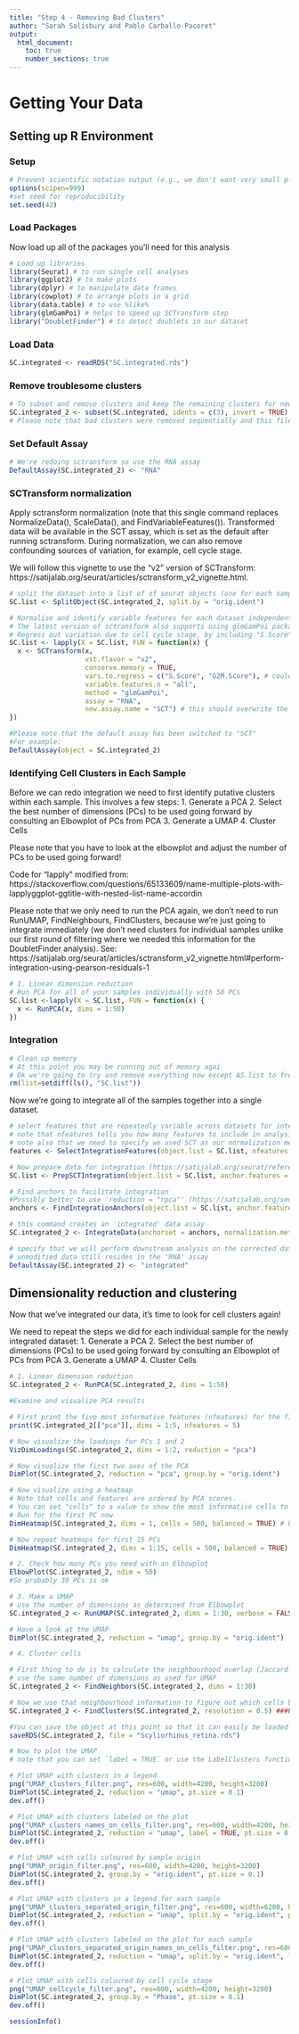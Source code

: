 ```yaml
---
title: "Step 4 - Removing Bad Clusters"
author: "Sarah Salisbury and Pablo Carballo Pacoret"
output:
  html_document:
    toc: true
    number_sections: true
---
```


# Getting Your Data

## Setting up R Environment

### Setup
```r
# Prevent scientific notation output (e.g., we don't want very small p-values to be output as say 10^-9)
options(scipen=999)
#set seed for reproducibility
set.seed(42)
```

### Load Packages

Now load up all of the packages you'll need for this analysis

```r
# Load up libraries
library(Seurat) # to run single cell analyses
library(ggplot2) # to make plots
library(dplyr) # to manipulate data frames
library(cowplot) # to arrange plots in a grid
library(data.table) # to use %like%
library(glmGamPoi) # helps to speed up SCTransform step
library("DoubletFinder") # to detect doublets in our dataset
```

### Load Data

```r
SC.integrated <- readRDS("SC.integrated.rds")
```

### Remove troublesome clusters

```r
# To subset and remove clusters and keep the remaining clusters for new analysis
SC.integrated_2 <- subset(SC.integrated, idents = c(3), invert = TRUE) # we are removing cluster 3 because it has very low average UMI/feature counts in comparison to other clusters.
# Please note that bad clusters were removed sequentially and this file was rerun each time a new cluster was removed.
```

### Set Default Assay

```r
# We're redoing sctransform so use the RNA assay
DefaultAssay(SC.integrated_2) <- "RNA"
```

### SCTransform normalization

Apply sctransform normalization (note that this single command replaces NormalizeData(), ScaleData(), and FindVariableFeatures()). Transformed data will be available in the SCT assay, which is set as the default after running sctransform. During normalization, we can also remove confounding sources of variation, for example, cell cycle stage.

We will follow this vignette to use the "v2" version of SCTransform: https://satijalab.org/seurat/articles/sctransform_v2_vignette.html.
```r
# split the dataset into a list of of seurat objects (one for each sample)
SC.list <- SplitObject(SC.integrated_2, split.by = "orig.ident")

# Normalise and identify variable features for each dataset independently using SCTransform
# The latest version of sctransform also supports using glmGamPoi package which substantially improves the speed of the learning procedure. It can be invoked by specifying method="glmGamPoi".
# Regress out variation due to cell cycle stage, by including "S.Score" and "G2M.Score" as variables to regress out.
SC.list <- lapply(X = SC.list, FUN = function(x) {
  x <- SCTransform(x,
                   vst.flavor = "v2",
                   conserve.memory = TRUE,
                   vars.to.regress = c("S.Score", "G2M.Score"), # could also regress on "percent.mt" if you hadn't removed these genes
                   variable.features.n = "all",
                   method = "glmGamPoi",
                   assay = "RNA",
                   new.assay.name = "SCT") # this should overwrite the current SCT assay
})
```
```r
#Please note that the default assay has been switched to "SCT"
#For example:
DefaultAssay(object = SC.integrated_2)
```

### Identifying Cell Clusters in Each Sample

Before we can redo integration we need to first identify putative clusters within each sample. This involves a few steps:
1. Generate a PCA
2. Select the best number of dimensions (PCs) to be used going forward by consulting an Elbowplot of PCs from PCA
3. Generate a UMAP
4. Cluster Cells

Please note that you have to look at the elbowplot and adjust the number of PCs to be used going forward!

Code for "lapply" modified from: https://stackoverflow.com/questions/65133609/name-multiple-plots-with-lapplyggplot-ggtitle-with-nested-list-name-accordin

Please note that we only need to run the PCA again, we don't need to run RunUMAP, FindNeighbours, FindClusters, because we're just going to integrate immediately (we don't need clusters for individual samples unlike our first round of filtering where we needed this information for the DoubletFinder analysis). See: https://satijalab.org/seurat/articles/sctransform_v2_vignette.html#perform-integration-using-pearson-residuals-1
```r
# 1. Linear dimension reduction
# Run PCA for all of your samples individually with 50 PCs
SC.list <-lapply(X = SC.list, FUN = function(x) {
  x <- RunPCA(x, dims = 1:50)
})
```

### Integration

```r
# Clean up memory
# At this point you may be running out of memory agai
# Ok we're going to try and remove everything now except AS.list to free up some memory
rm(list=setdiff(ls(), "SC.list"))
```

Now we're going to integrate all of the samples together into a single dataset.
```r
# select features that are repeatedly variable across datasets for integration
# note that nfeatures tells you how many features to include in analysis (default is 2000)
# note also that we need to specify we used SCT as our normalization method
features <- SelectIntegrationFeatures(object.list = SC.list, nfeatures = 2000, normalization.method = "SCT")
```
```r
# Now prepare data for integration (https://satijalab.org/seurat/reference/prepsctintegration)
SC.list <- PrepSCTIntegration(object.list = SC.list, anchor.features = features)

# Find anchors to facilitate integration 
#Possibly better to use 'reduction = "rpca"' (https://satijalab.org/seurat/articles/integration_rpca.html)
anchors <- FindIntegrationAnchors(object.list = SC.list, anchor.features = features, normalization.method = "SCT", reduction = "rpca")
```
```r
# this command creates an 'integrated' data assay
SC.integrated_2 <- IntegrateData(anchorset = anchors, normalization.method = "SCT")

# specify that we will perform downstream analysis on the corrected data note that the original
# unmodified data still resides in the 'RNA' assay
DefaultAssay(SC.integrated_2) <- "integrated"
```
## Dimensionality reduction and clustering

Now that we've integrated our data, it's time to look for cell clusters again!

We need to repeat the steps we did for each individual sample for the newly integrated dataset:
1. Generate a PCA
2. Select the best number of dimensions (PCs) to be used going forward by consulting an Elbowplot of PCs from PCA
3. Generate a UMAP
4. Cluster Cells



```r


# 1. Linear dimension reduction
SC.integrated_2 <- RunPCA(SC.integrated_2, dims = 1:50)
```
```r
#Examine and visualize PCA results

# First print the five most informative features (nfeatures) for the first five PCA dimensions (PCs 1-5)
print(SC.integrated_2[["pca"]], dims = 1:5, nfeatures = 5)

# Now visualize the loadings for PCs 1 and 2 
VizDimLoadings(SC.integrated_2, dims = 1:2, reduction = "pca")

# Now visualize the first two axes of the PCA
DimPlot(SC.integrated_2, reduction = "pca", group.by = "orig.ident")

# Now visualize using a heatmap
# Note that cells and features are ordered by PCA scores.
# You can set "cells" to a value to show the most informative cells to a particular PC axis (speeds up plot generation considerably when this number is low)
# Run for the first PC now
DimHeatmap(SC.integrated_2, dims = 1, cells = 500, balanced = TRUE) # balanced = TRUE means you should plot an equal number of genes with both + and - scores, cells = 500 means plot the top 500 cells for this dimension

# Now repeat heatmaps for first 15 PCs
DimHeatmap(SC.integrated_2, dims = 1:15, cells = 500, balanced = TRUE)

# 2. Check how many PCs you need with an Elbowplot
ElbowPlot(SC.integrated_2, ndim = 50)
#So probably 30 PCs is ok

# 3. Make a UMAP
# use the number of dimensions as determined from Elbowplot
SC.integrated_2 <- RunUMAP(SC.integrated_2, dims = 1:30, verbose = FALSE)

# Have a look at the UMAP
DimPlot(SC.integrated_2, reduction = "umap", group.by = "orig.ident")

# 4. Cluster cells

# First thing to do is to calculate the neighbourhood overlap (Jaccard index) between every cell and its k.param nearest neighbors (https://satijalab.org/seurat/reference/findneighbors)
# use the same number of dimensions as used for UMAP
SC.integrated_2 <- FindNeighbors(SC.integrated_2, dims = 1:30)

# Now we use that neighbourhood information to figure out which cells belong together in a cluster. The resolution parameter sets the "granularity" of the clustering, so higher values will give you more clusters. This seems like a bit of a dark art. https://satijalab.org/seurat/articles/pbmc3k_tutorial.html
SC.integrated_2 <- FindClusters(SC.integrated_2, resolution = 0.5) ###Potentially play with "resolution = 0.5"
```
```r
#You can save the object at this point so that it can easily be loaded back in without having to rerun the computationally intensive steps performed above, or easily shared with collaborators.
saveRDS(SC.integrated_2, file = "Scyliorhinus_retina.rds")

# Now to plot the UMAP
# note that you can set `label = TRUE` or use the LabelClusters function to help label individual clusters

# Plot UMAP with clusters in a legend
png("UMAP_clusters_filter.png", res=600, width=4200, height=3200)
DimPlot(SC.integrated_2, reduction = "umap", pt.size = 0.1)
dev.off()

# Plot UMAP with clusters labeled on the plot
png("UMAP_clusters_names_on_cells_filter.png", res=600, width=4200, height=3200)
DimPlot(SC.integrated_2, reduction = "umap", label = TRUE, pt.size = 0.1) + NoLegend()
dev.off()

# Plot UMAP with cells coloured by sample origin
png("UMAP_origin_filter.png", res=600, width=4200, height=3200)
DimPlot(SC.integrated_2, group.by = "orig.ident", pt.size = 0.1)
dev.off()

# Plot UMAP with clusters in a legend for each sample
png("UMAP_clusters_separated_origin_filter.png", res=600, width=6200, height=3200)
DimPlot(SC.integrated_2, reduction = "umap", split.by = "orig.ident", pt.size = 0.1)
dev.off()

# Plot UMAP with clusters labeled on the plot for each sample
png("UMAP_clusters_separated_origin_names_on_cells_filter.png", res=600, width=6200, height=3200)
DimPlot(SC.integrated_2, reduction = "umap", split.by = "orig.ident", label = TRUE, pt.size = 0.1) + NoLegend()
dev.off()

# Plot UMAP with cells coloured by cell cycle stage
png("UMAP_cellcycle_filter.png", res=600, width=4200, height=3200)
DimPlot(SC.integrated_2, group.by = "Phase", pt.size = 0.1)
dev.off()
```

```r
sessionInfo()
```

